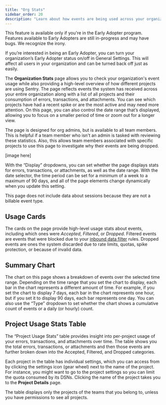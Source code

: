 ```yaml
---
title: "Org Stats"
sidebar_order: 20
description: "Learn about how events are being used across your organization."
---
```


<Note>

This feature is available only if you're in the Early Adopter program. Features available to Early Adopters are still in-progress and may have bugs. We recognize the irony.

If you’re interested in being an Early Adopter, you can turn your organization’s Early Adopter status on/off in General Settings. This will affect all users in your organization and can be turned back off just as easily.

</Note>

The **Organization Stats** page allows you to check your organization's event usage while also providing a high-level overview of how different projects are using Sentry. The page reflects events the system has received across your entire organization along with a list of all projects and their consumption of errors, transactions, and attachments. You can see which projects have had a recent spike or are the most active and may need more attention. On this page, you can also control the date range that’s displayed, allowing you to focus on a smaller period of time or zoom out for a longer view.

The page is designed for org admins, but is available to all team members. This is helpful if a team member who isn't an admin is tasked with reviewing these statistics. Also, this allows team members associated with specific projects to use this page to investigate why their events are being dropped.

[image here]

With the “Display” dropdowns, you can set whether the page displays stats for errors, transactions, or attachments, as well as the date range. With the date selector, the time period can be set for a minimum of a week to a maximum of 90 days, and all of the page elements change dynamically when you update this setting.

<Note>

This page does not include data about sessions because they are not a billable event type.

</Note>

## Usage Cards

The cards on the page provide high-level usage stats about events, including which ones were *Accepted*, *Filtered*, or *Dropped*. Filtered events are events that were blocked due to your [inbound data filter](/product/data-management-settings/filtering/) rules. Dropped events are ones the system discarded due to rate limits, quotas, spike protection, or because of invalid data.

## Summary Chart

The chart on this page shows a breakdown of events over the selected time range. Depending on the time range that you set the chart to display, each bar in the chart represents a different amount of time. For example, if you set the chart to display 7 days, each bar in the chart represents one hour, but if you set it to display 90 days, each bar represents one day. You can also use the “Type” dropdown to set whether the chart shows a cumulative count of events or a daily (or hourly) count.

## Project Usage Stats Table

The “Project Usage Stats” table provides insight into per-project usage of your errors, transactions, and attachments over time. The table shows you the total errors, transactions, or attachments and then those events are further broken down into the Accepted, Filtered, and Dropped categories.

Each project in the table has individual settings, which you can access from by clicking the settings icon (gear wheel) next to the name of the project. For instance, you might want to go to the project settings so you can limit the quota consumed by its DSNs. Clicking the name of the project takes you to the **Project Details** page.

The table displays only the projects of the teams that you belong to, unless you have permissions to see all projects.
